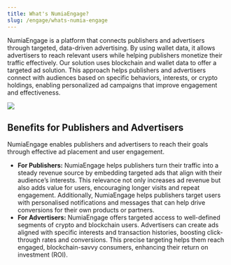 ```yaml
---
title: What's NumiaEngage?
slug: /engage/whats-numia-engage
---
```


NumiaEngage is a platform that connects publishers and advertisers through targeted, data-driven advertising. By using wallet data, it allows advertisers to reach relevant users while helping publishers monetize their traffic effectively.
Our solution uses blockchain and wallet data to offer a targeted ad solution. This approach helps publishers and advertisers connect with audiences based on specific behaviors, interests, or crypto holdings, enabling personalized ad campaigns that improve engagement and effectiveness.

<Image 
  src="/media/engage/overview-banner-light.png" 
  srcDark="/media/engage/overview-banner-dark.png" 
/>

## Benefits for Publishers and Advertisers
NumiaEngage enables publishers and advertisers to reach their goals through effective ad placement and user engagement.
- **For Publishers:** NumiaEngage helps publishers turn their traffic into a steady revenue source by embedding targeted ads that align with their audience’s interests. This relevance not only increases ad revenue but also adds value for users, encouraging longer visits and repeat engagement. Additionally, NumiaEngage helps publishers target users with personalised notifications and messages that can help drive conversions for their own products or partners. 
- **For Advertisers:** NumiaEngage offers targeted access to well-defined segments of crypto and blockchain users. Advertisers can create ads aligned with specific interests and transaction histories, boosting click-through rates and conversions. This precise targeting helps them reach engaged, blockchain-savvy consumers, enhancing their return on investment (ROI).
